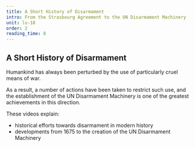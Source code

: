 ```yaml
---
title: A Short History of Disarmament
intro: From the Strasbourg Agreement to the UN Disarmament Machinery
unit: lu-18
order: 2
reading_time: 8
---
```


## A Short History of Disarmament

Humankind has always been perturbed by the use of particularly cruel means of war.

As a result, a number of actions have been taken to restrict such use, and the establishment of the UN Disarmament Machinery is one of the greatest achievements in this direction.

These videos explain:

- historical efforts towards disarmament in modern history
- developments from 1675 to the creation of the UN Disarmament Machinery